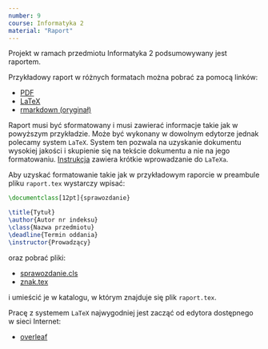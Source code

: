 ```yaml
---
number: 9
course: Informatyka 2
material: "Raport"
---
```


Projekt w ramach przedmiotu Informatyka 2 podsumowywany jest raportem.

Przykładowy raport w różnych formatach można pobrać za pomocą linków:

- [PDF](https://github.com/ccfd/report-template/blob/auto/pdf/info2.pdf?raw=true)
- [LaTeX](https://github.com/ccfd/report-template/archive/auto/latex.zip)
- [rmarkdown (oryginał)](https://github.com/ccfd/report-template/archive/master.zip)

Raport musi być sformatowany i musi zawierać informacje takie jak w powyższym przykładzie.
Może być wykonany w dowolnym edytorze jednak polecamy system `LaTeX`.
System ten pozwala na uzyskanie dokumentu wysokiej jakości i skupienie się na tekście dokumentu a nie na jego formatowaniu.
[Instrukcja](http://ccfd.github.io/courses/info3_lab_5.html) zawiera krótkie wprowadzanie do `LaTeXa`.

Aby uzyskać formatowanie takie jak w przykładowym raporcie w preambule pliku `raport.tex` wystarczy wpisać:
```.tex
\documentclass[12pt]{sprawozdanie}

\title{Tytuł}
\author{Autor nr indeksu}
\class{Nazwa przedmiotu}
\deadline{Termin oddania}
\instructor{Prowadzący}
```
oraz pobrać pliki:

- [sprawozdanie.cls](https://github.com/ccfd/report-template/blob/master/sprawozdanie.cls)
- [znak.tex](https://github.com/ccfd/report-template/blob/master/znak.tex)

i umieścić je w katalogu, w którym znajduje się plik `raport.tex`.

Pracę z systemem `LaTeX` najwygodniej jest zacząć od edytora dostępnego w sieci Internet:

- [overleaf](https://www.overleaf.com)

